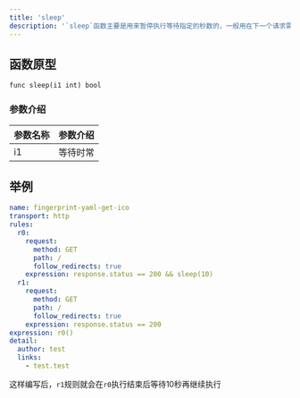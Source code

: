 ```yaml
---
title: 'sleep'
description: '`sleep`函数主要是用来暂停执行等待指定的秒数的，一般用在下一个请求需要等待上一个请求的处理时使用'
---
```


## 函数原型

`func sleep(i1 int) bool`

### 参数介绍

| 参数名称 | 参数介绍 |
|------|------|
| i1   | 等待时常 |

## 举例

```yaml
name: fingerprint-yaml-get-ico
transport: http
rules:
  r0:
    request:
      method: GET
      path: /
      follow_redirects: true
    expression: response.status == 200 && sleep(10)
  r1:
    request:
      method: GET
      path: /
      follow_redirects: true
    expression: response.status == 200
expression: r0()
detail:
  author: test
  links:
    - test.test
```
这样编写后，`r1`规则就会在`r0`执行结束后等待10秒再继续执行
